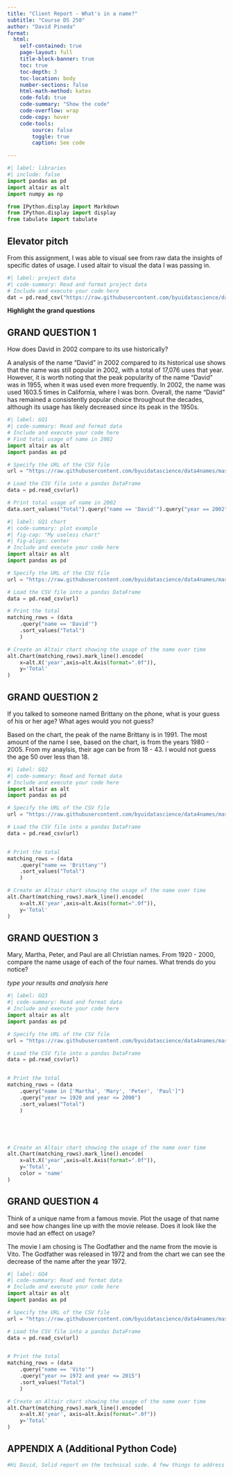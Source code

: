 ```yaml
---
title: "Client Report - What's in a name?"
subtitle: "Course DS 250"
author: "David Pineda"
format:
  html:
    self-contained: true
    page-layout: full
    title-block-banner: true
    toc: true
    toc-depth: 3
    toc-location: body
    number-sections: false
    html-math-method: katex
    code-fold: true
    code-summary: "Show the code"
    code-overflow: wrap
    code-copy: hover
    code-tools:
        source: false
        toggle: true
        caption: See code

---
```


```python
#| label: libraries
#| include: false
import pandas as pd
import altair as alt
import numpy as np

from IPython.display import Markdown
from IPython.display import display
from tabulate import tabulate
```


## Elevator pitch

From this assignment, I was able to visual see from raw data the insights of specific dates of usage. I used altair to visual the data I was passing in.

```python
#| label: project data
#| code-summary: Read and format project data
# Include and execute your code here
dat = pd.read_csv("https://raw.githubusercontent.com/byuidatascience/data4names/master/data-raw/names_year/names_year.csv")
```

__Highlight the grand questions__

## GRAND QUESTION 1

How does David in 2002 compare to its use historically?

A analysis of the name "David" in 2002 compared to its historical use shows that the name was still popular in 2002, with a total of 17,076 uses that year. However, it is worth noting that the peak popularity of the name "David" was in 1955, when it was used even more frequently. In 2002, the name was used 1603.5 times in California, where I was born. Overall, the name "David" has remained a consistently popular choice throughout the decades, although its usage has likely decreased since its peak in the 1950s.

```python
#| label: GQ1
#| code-summary: Read and format data
# Include and execute your code here
# Find total usage of name in 2002
import altair as alt
import pandas as pd

# Specify the URL of the CSV file
url = "https://raw.githubusercontent.com/byuidatascience/data4names/master/data-raw/names_year/names_year.csv"

# Load the CSV file into a pandas DataFrame
data = pd.read_csv(url)

# Print total usage of name in 2002
data.sort_values("Total").query("name == 'David'").query("year == 2002")


```



```python
#| label: GQ1 chart
#| code-summary: plot example
#| fig-cap: "My useless chart"
#| fig-align: center
# Include and execute your code here
import altair as alt
import pandas as pd

# Specify the URL of the CSV file
url = "https://raw.githubusercontent.com/byuidatascience/data4names/master/data-raw/names_year/names_year.csv"

# Load the CSV file into a pandas DataFrame
data = pd.read_csv(url)

# Print the total
matching_rows = (data
    .query("name == 'David'")
    .sort_values("Total")
    )

# Create an Altair chart showing the usage of the name over time
alt.Chart(matching_rows).mark_line().encode(
    x=alt.X('year',axis=alt.Axis(format=".0f")),
    y='Total'
)

```




## GRAND QUESTION 2

If you talked to someone named Brittany on the phone, what is your guess of his or her age? What ages would you not guess?

Based on the chart, the peak of the name Brittany is in 1991. The most amount of the name I see, based on the chart, is from the years 1980 - 2005. From my anaylsis, their age can be from 18 - 43. I would not guess the age 50 over less than 18.

```python
#| label: GQ2
#| code-summary: Read and format data
# Include and execute your code here
import altair as alt
import pandas as pd

# Specify the URL of the CSV file
url = "https://raw.githubusercontent.com/byuidatascience/data4names/master/data-raw/names_year/names_year.csv"

# Load the CSV file into a pandas DataFrame
data = pd.read_csv(url)


# Print the total
matching_rows = (data
    .query("name == 'Brittany'")
    .sort_values("Total")
    )

# Create an Altair chart showing the usage of the name over time
alt.Chart(matching_rows).mark_line().encode(
    x=alt.X('year',axis=alt.Axis(format=".0f")),
    y='Total'
)

```




## GRAND QUESTION 3

Mary, Martha, Peter, and Paul are all Christian names. From 1920 - 2000, compare the name usage of each of the four names. What trends do you notice?

_type your results and analysis here_

```python
#| label: GQ3
#| code-summary: Read and format data
# Include and execute your code here
import altair as alt
import pandas as pd

# Specify the URL of the CSV file
url = "https://raw.githubusercontent.com/byuidatascience/data4names/master/data-raw/names_year/names_year.csv"

# Load the CSV file into a pandas DataFrame
data = pd.read_csv(url)


# Print the total
matching_rows = (data
    .query("name in ['Martha', 'Mary', 'Peter', 'Paul']")
    .query("year >= 1920 and year <= 2000")
    .sort_values("Total")
    )





# Create an Altair chart showing the usage of the name over time
alt.Chart(matching_rows).mark_line().encode(
    x=alt.X('year',axis=alt.Axis(format=".0f")),
    y='Total',
    color = 'name'
)

```







## GRAND QUESTION 4

Think of a unique name from a famous movie. Plot the usage of that name and see how changes line up with the movie release. Does it look like the movie had an effect on usage?

The movie I am chosing is The Godfather and the name from the movie is Vito. The Godfather was released in 1972 and from the chart we can see the decrease of the name after the year 1972.

```python
#| label: GQ4
#| code-summary: Read and format data
# Include and execute your code here
import altair as alt
import pandas as pd

# Specify the URL of the CSV file
url = "https://raw.githubusercontent.com/byuidatascience/data4names/master/data-raw/names_year/names_year.csv"

# Load the CSV file into a pandas DataFrame
data = pd.read_csv(url)


# Print the total
matching_rows = (data
    .query("name == 'Vito'")
    .query("year >= 1972 and year <= 2015")
    .sort_values("Total")
    )

# Create an Altair chart showing the usage of the name over time
alt.Chart(matching_rows).mark_line().encode(
    x=alt.X('year', axis=alt.Axis(format=".0f"))
    y='Total'
)

```





## APPENDIX A (Additional Python Code)

```python
#Hi David, Solid report on the technical side. A few things to address to get a 5: 1) Remove the commas from the years in the graphs 2) Add a marker to the graph to indicate the reference years (like a point or a dot on your birth year) 3) Show the popularity of the name Vito across the whole dataset and mark 1972 release date

```
